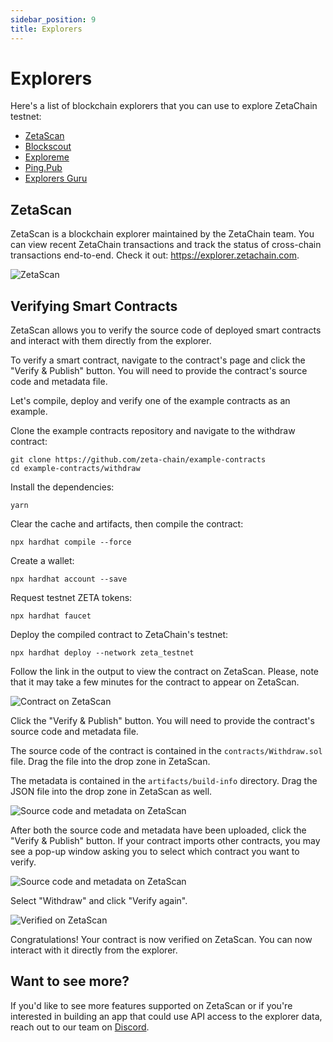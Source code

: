 ```yaml
---
sidebar_position: 9
title: Explorers
---
```


# Explorers

Here's a list of blockchain explorers that you can use to explore ZetaChain
testnet:

- [ZetaScan](https://athens3.explorer.zetachain.com)
- [Blockscout](https://zetachain-athens-3.blockscout.com)
- [Exploreme](https://zetachain.exploreme.pro)
- [Ping.Pub](https://testnet.ping.pub/zetachain)
- [Explorers Guru](https://zetachain.explorers.guru)

## ZetaScan

ZetaScan is a blockchain explorer maintained by the ZetaChain team. You can view
recent ZetaChain transactions and track the status of cross-chain transactions
end-to-end. Check it out: https://explorer.zetachain.com.

![ZetaScan](/img/graphs/zeta-scan-screen-capture.jpg)

## Verifying Smart Contracts

ZetaScan allows you to verify the source code of deployed smart contracts and
interact with them directly from the explorer.

To verify a smart contract, navigate to the contract's page and click the
"Verify & Publish" button. You will need to provide the contract's source code
and metadata file.

Let's compile, deploy and verify one of the example contracts as an example.

Clone the example contracts repository and navigate to the withdraw contract:

```
git clone https://github.com/zeta-chain/example-contracts
cd example-contracts/withdraw
```

Install the dependencies:

```
yarn
```

Clear the cache and artifacts, then compile the contract:

```
npx hardhat compile --force
```

Create a wallet:

```
npx hardhat account --save
```

Request testnet ZETA tokens:

```
npx hardhat faucet
```

Deploy the compiled contract to ZetaChain's testnet:

```
npx hardhat deploy --network zeta_testnet
```

Follow the link in the output to view the contract on ZetaScan. Please, note
that it may take a few minutes for the contract to appear on ZetaScan.

![Contract on ZetaScan](/img/graphs/zeta-scan-contract.jpg)

Click the "Verify & Publish" button. You will need to provide the contract's
source code and metadata file.

The source code of the contract is contained in the `contracts/Withdraw.sol`
file. Drag the file into the drop zone in ZetaScan.

The metadata is contained in the `artifacts/build-info` directory. Drag the JSON
file into the drop zone in ZetaScan as well.

![Source code and metadata on ZetaScan](/img/graphs/zeta-scan-files.jpg)

After both the source code and metadata have been uploaded, click the "Verify &
Publish" button. If your contract imports other contracts, you may see a pop-up
window asking you to select which contract you want to verify.

![Source code and metadata on ZetaScan](/img/graphs/zeta-scan-select-contract.jpg)

Select "Withdraw" and click "Verify again".

![Verified on ZetaScan](/img/graphs/zeta-scan-verified.jpg)

Congratulations! Your contract is now verified on ZetaScan. You can now interact
with it directly from the explorer.

## Want to see more?

If you'd like to see more features supported on ZetaScan or if you're interested
in building an app that could use API access to the explorer data, reach out to
our team on [Discord](https://discord.com/invite/kjQBqcZtnh).

